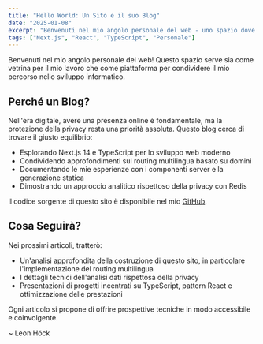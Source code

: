 ```yaml
---
title: "Hello World: Un Sito e il suo Blog"
date: "2025-01-08"
excerpt: "Benvenuti nel mio angolo personale del web - uno spazio dove condivido il mio percorso come informatico in divenire."
tags: ["Next.js", "React", "TypeScript", "Personale"]
---
```


Benvenuti nel mio angolo personale del web! Questo spazio serve sia come vetrina per il mio lavoro che come piattaforma per condividere il mio percorso nello sviluppo informatico.

## Perché un Blog?

Nell'era digitale, avere una presenza online è fondamentale, ma la protezione della privacy resta una priorità assoluta. Questo blog cerca di trovare il giusto equilibrio:

* Esplorando Next.js 14 e TypeScript per lo sviluppo web moderno
* Condividendo approfondimenti sul routing multilingua basato su domini
* Documentando le mie esperienze con i componenti server e la generazione statica
* Dimostrando un approccio analitico rispettoso della privacy con Redis

Il codice sorgente di questo sito è disponibile nel mio <a href="https://github.com/Leon-Hoeck/Website" className="text-blue-400 hover:text-blue-300 transition-colors">GitHub</a>.

## Cosa Seguirà?

Nei prossimi articoli, tratterò:

* Un'analisi approfondita della costruzione di questo sito, in particolare l'implementazione del routing multilingua
* I dettagli tecnici dell'analisi dati rispettosa della privacy
* Presentazioni di progetti incentrati su TypeScript, pattern React e ottimizzazione delle prestazioni

Ogni articolo si propone di offrire prospettive tecniche in modo accessibile e coinvolgente.

<div className="mt-16 italic">~ Leon Höck</div> 